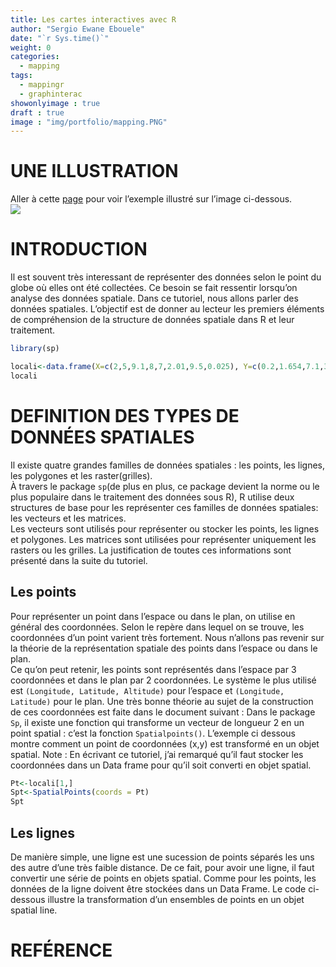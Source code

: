 ```yaml
---
title: Les cartes interactives avec R
author: "Sergio Ewane Ebouele"
date: "`r Sys.time()`"
weight: 0
categories:
  - mapping
tags:
  - mappingr
  - graphinterac
showonlyimage : true
draft : true
image : "img/portfolio/mapping.PNG"
---
```


# UNE ILLUSTRATION  
Aller à cette [page](https://seeweinr.shinyapps.io/mappingR/) pour voir l'exemple illustré sur l'image ci-dessous.  
![](/img/mapping.png)

# INTRODUCTION

Il est souvent très interessant de représenter des données selon le point du globe où elles ont été collectées. Ce besoin se fait ressentir lorsqu'on analyse des données spatiale. Dans ce tutoriel, nous allons parler des données spatiales. L'objectif est de donner au lecteur les premiers éléments de compréhension de la structure de données spatiale dans R et leur traitement.

```r
library(sp)
```


```r
locali<-data.frame(X=c(2,5,9.1,8,7,2.01,9.5,0.025), Y=c(0.2,1.654,7.1,3,7,2.50,9.5,0.325))
locali
```



# DEFINITION DES TYPES DE DONNÉES SPATIALES

Il existe quatre grandes familles de données spatiales : les points, les lignes, les polygones et les raster(grilles).  
À travers le package `sp`(de plus en plus, ce package devient la norme ou le plus populaire dans le traitement des données sous R), R utilise deux structures de base pour les représenter ces familles de données spatiales: les vecteurs et les matrices.  
Les vecteurs sont utilisés pour représenter ou stocker les points, les lignes et polygones. Les matrices sont utilisées pour représenter uniquement les rasters ou les grilles. La justification de toutes ces informations sont présenté dans la suite du tutoriel.  

## Les points
Pour représenter un point dans l'espace ou dans le plan, on utilise en général des coordonnées. Selon le repère dans lequel on se trouve, les coordonnées d'un point varient très fortement. Nous n'allons pas revenir sur la théorie de la représentation spatiale des points dans l'espace ou dans le plan.  
Ce qu'on peut retenir, les points sont représentés dans l'espace par 3 coordonnées et dans le plan par 2 coordonnées. Le système le plus utilisé est `(Longitude, Latitude, Altitude)` pour l'espace et `(Longitude, Latitude)` pour le plan. Une très bonne théorie au sujet de la construction de ces coordonnées est faite dans le document suivant :
Dans le package `Sp`, il existe une fonction qui transforme un vecteur de longueur 2 en un point spatial : c'est la fonction `Spatialpoints()`. L'exemple ci dessous montre comment un point de coordonnées (x,y) est transformé en un objet spatial.
Note : En écrivant ce tutoriel, j'ai remarqué qu'il faut stocker les coordonnées dans un Data frame pour qu'il soit converti en objet spatial.  

```r
Pt<-locali[1,]
Spt<-SpatialPoints(coords = Pt)
Spt
```


## Les lignes

De manière simple, une ligne est une sucession de points séparés les uns des autre d'une très faible distance. De ce fait, pour avoir une ligne, il faut convertir une série de points en objets spatial. Comme pour les points, les données de la ligne doivent être stockées dans un Data Frame. Le code ci-dessous  illustre la transformation d'un ensembles de points en un objet spatial line.  




# REFÉRENCE
















